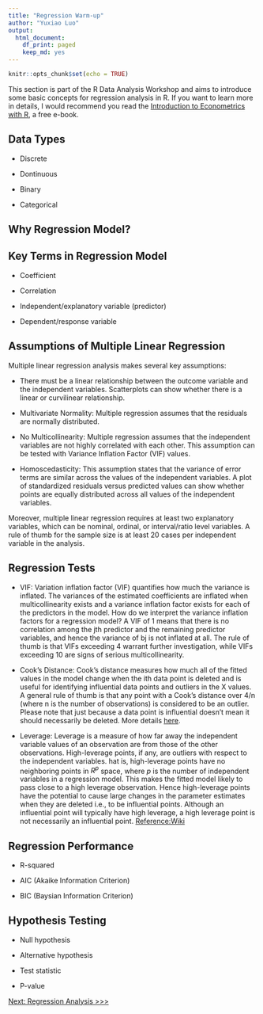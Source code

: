 ```yaml
---
title: "Regression Warm-up"
author: "Yuxiao Luo"
output: 
  html_document: 
    df_print: paged
    keep_md: yes
---
```


```r
knitr::opts_chunk$set(echo = TRUE)
```

This section is part of the R Data Analysis Workshop and aims to introduce some basic concepts for regression analysis in R. If you want to learn more in details, I would recommend you read the [Introduction to Econometrics with R](https://www.econometrics-with-r.org/index.html), a free e-book. 

## Data Types 

- Discrete 

- Dontinuous

- Binary

- Categorical 

## Why Regression Model?

## Key Terms in Regression Model

- Coefficient 

- Correlation

- Independent/explanatory variable (predictor)

- Dependent/response variable 

## Assumptions of Multiple Linear Regression 
Multiple linear regression analysis makes several key assumptions: 

- There must be a linear relationship between the outcome variable and the independent variables. Scatterplots can show whether there is a linear or curvilinear relationship.

- Multivariate Normality: Multiple regression assumes that the residuals are normally distributed.

- No Multicollinearity: Multiple regression assumes that the independent variables are not highly correlated with each other. This assumption can be tested with Variance Inflation Factor (VIF) values. 

- Homoscedasticity: This assumption states that the variance of error terms are similar across the values of the independent variables. A plot of standardized residuals versus predicted values can show whether points are equally distributed across all values of the independent variables.

Moreover, multiple linear regression requires at least two explanatory variables, which can be nominal, ordinal, or interval/ratio level variables. A rule of thumb for the sample size is at least 20 cases per independent variable in the analysis.

## Regression Tests

- VIF: Variation inflation factor (VIF) quantifies how much the variance is inflated. The variances of the estimated coefficients are inflated when multicollinearity exists and a variance inflation factor exists for each of the predictors in the model. How do we interpret the variance inflation factors for a regression model? A VIF of 1 means that there is no correlation among the jth predictor and the remaining predictor variables, and hence the variance of bj is not inflated at all. The rule of thumb is that VIFs exceeding 4 warrant further investigation, while VIFs exceeding 10 are signs of serious multicollinearity.

- Cook's Distance: Cook's distance measures how much all of the fitted values in the model change when the ith data point is deleted and is useful for identifying influential data points and outliers in the X values. A general rule of thumb is that any point with a Cook's distance over 4/n (where n is the number of observations) is considered to be an outlier. Please note that just because a data point is influential doesn't mean it should necessarily be deleted. More details [here](https://www.statology.org/how-to-identify-influential-data-points-using-cooks-distance/).

- Leverage: Leverage is a measure of how far away the independent variable values of an observation are from those of the other observations. High-leverage points, if any, are outliers with respect to the independent variables. hat is, high-leverage points have no neighboring points in  $R^p$ space, where $p$ is the number of independent variables in a regression model. This makes the fitted model likely to pass close to a high leverage observation. Hence high-leverage points have the potential to cause large changes in the parameter estimates when they are deleted i.e., to be influential points. Although an influential point will typically have high leverage, a high leverage point is not necessarily an influential point. [Reference:Wiki](https://en.wikipedia.org/wiki/Leverage_(statistics))

## Regression Performance

- R-squared

- AIC (Akaike Information Criterion)

- BIC (Baysian Information Criterion)

## Hypothesis Testing

- Null hypothesis

- Alternative hypothesis

- Test statistic

- P-value

[Next: Regression Analysis >>>](https://github.com/YuxiaoLuo/r_analysis_dri_2022/blob/main/regression_analysis.md)
